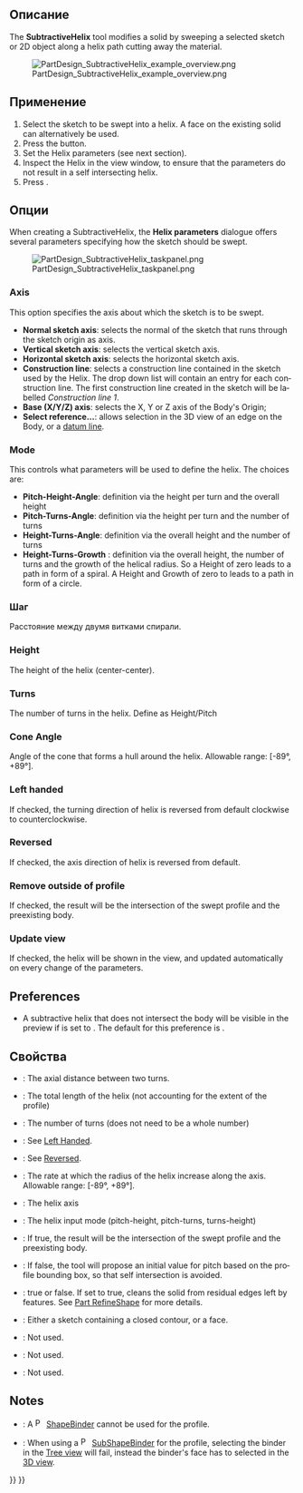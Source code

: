 <languages/>

<div class="mw-translate-fuzzy">
{{Docnav/ru
|[[PartDesign_SubtractivePipe/ru|Субтрактивный трубный профиль]]
|[[PartDesign_CompPrimitiveSubtractive/ru|Создать субтрактивный примитив]]
|[[PartDesign_Workbench/ru|Верстак "PartDesign"]]
|IconL=PartDesign_SubtractivePipe.svg
|IconR=PartDesign_CompPrimitiveSubtractive.png
|IconC=Workbench_PartDesign.svg
}}
</div>

{{GuiCommand/ru
|Name/ru=Субтрактивная спираль
|Name=PartDesign_SubtractiveHelix
|MenuLocation=Part Design → Субтрактивные преобразования → Субтрактивная спираль
|Workbenches=[[PartDesign_Workbench/ru|PartDesign]]
|Version=0.19
|SeeAlso=[[PartDesign_AdditiveHelix/ru|Аддитивная спираль]]
}}

<span id="Description"></span>
== Описание ==

<div lang="en" dir="ltr" class="mw-content-ltr">
The '''SubtractiveHelix''' tool modifies a solid by sweeping a selected sketch or 2D object along a helix path cutting away the material.
</div>

[[File:PartDesign_SubtractiveHelix_example_overview.png|none]]

<div lang="en" dir="ltr" class="mw-content-ltr">
{{Caption|The profile (B), is swept around axis (A) in order to produce the helical groove (C) in the pre-existing work piece.}}
</div>

<span id="Usage"></span>
== Применение ==

<div lang="en" dir="ltr" class="mw-content-ltr">
# Select the sketch to be swept into a helix. A face on the existing solid can alternatively be used.
# Press the {{Button|[[Image:PartDesign_SubtractiveHelix.svg|24px]] [[PartDesign_SubtractiveHelix|PartDesign SubtractiveHelix]]}} button.
# Set the Helix parameters (see next section).
# Inspect the Helix in the view window, to ensure that the parameters do not result in a self intersecting helix.
# Press {{Button|OK}}.
</div>

<span id="Options"></span>
== Опции ==

<div lang="en" dir="ltr" class="mw-content-ltr">
When creating a SubtractiveHelix, the '''Helix parameters''' dialogue offers several parameters specifying how the sketch should be swept.
</div>

[[File:PartDesign_SubtractiveHelix_taskpanel.png|frame|left]]

<div lang="en" dir="ltr" class="mw-content-ltr">
=== Axis ===
</div>

<div lang="en" dir="ltr" class="mw-content-ltr">
This option specifies the axis about which the sketch is to be swept.
* '''Normal sketch axis''': selects the normal of the sketch that runs through the sketch origin  as axis. {{Version|0.20}}
* '''Vertical sketch axis''': selects the vertical sketch axis.
* '''Horizontal sketch axis''': selects the horizontal sketch axis.
* '''Construction line''': selects a construction line contained in the sketch used by the Helix. The drop down list will contain an entry for each construction line. The first construction line created in the sketch will be labelled ''Construction line 1''.
* '''Base (X/Y/Z) axis''': selects the X, Y or Z axis of the Body's Origin;
* '''Select reference...''': allows selection in the 3D view of an edge on the Body, or a [[PartDesign_Line|datum line]].
</div>

<div lang="en" dir="ltr" class="mw-content-ltr">
=== Mode ===
</div>

<div lang="en" dir="ltr" class="mw-content-ltr">
This controls what parameters will be used to define the helix. The choices are:
* '''Pitch-Height-Angle''': definition via the height per turn and the overall height
* '''Pitch-Turns-Angle''': definition via the height per turn and the number of turns
* '''Height-Turns-Angle''': definition via the overall height and the number of turns
* '''Height-Turns-Growth''' {{Version|0.20}}: definition via the overall height, the number of turns and the growth of the helical radius. So a Height of zero leads to a path in form of a spiral. A Height and Growth of zero to leads to a path in form of a circle.
</div>

<span id="Pitch"></span>
=== Шаг ===

Расстояние между двумя витками спирали.

<div lang="en" dir="ltr" class="mw-content-ltr">
=== Height ===
</div>

<div lang="en" dir="ltr" class="mw-content-ltr">
The height of the helix (center-center).
</div>

<div lang="en" dir="ltr" class="mw-content-ltr">
=== Turns ===
</div>

<div lang="en" dir="ltr" class="mw-content-ltr">
The number of turns in the helix. Define as Height/Pitch
</div>

<div lang="en" dir="ltr" class="mw-content-ltr">
=== Cone Angle ===
</div>

<div lang="en" dir="ltr" class="mw-content-ltr">
Angle of the cone that forms a hull around the helix. Allowable range: [-89°, +89°].
</div>

<div lang="en" dir="ltr" class="mw-content-ltr">
=== Left handed ===
</div>

<div lang="en" dir="ltr" class="mw-content-ltr">
If checked, the turning direction of helix is reversed from default clockwise to counterclockwise.
</div>

<div lang="en" dir="ltr" class="mw-content-ltr">
=== Reversed ===
</div>

<div lang="en" dir="ltr" class="mw-content-ltr">
If checked, the axis direction of helix is reversed from default.
</div>

<div lang="en" dir="ltr" class="mw-content-ltr">
=== Remove outside of profile ===
</div>

<div lang="en" dir="ltr" class="mw-content-ltr">
If checked, the result will be the intersection of the swept profile and the preexisting body.
</div>

<div lang="en" dir="ltr" class="mw-content-ltr">
=== Update view ===
</div>

<div lang="en" dir="ltr" class="mw-content-ltr">
If checked, the helix will be shown in the view, and updated automatically on every change of the parameters.
</div> 

<div lang="en" dir="ltr" class="mw-content-ltr">
== Preferences ==
</div>

<div lang="en" dir="ltr" class="mw-content-ltr">
* A subtractive helix that does not intersect the body will be visible in the preview if {{MenuCommand|Tools → Edit parameters... → BaseApp → Preferences → Mod → PartDesign → SubtractiveHelixPreview}} is set to {{TRUE}}. The default for this preference is {{TRUE}}. {{Version|0.20}}
</div>

<span id="Properties"></span>
== Свойства ==

<div lang="en" dir="ltr" class="mw-content-ltr">
* {{PropertyData|Pitch}}: The axial distance between two turns.
* {{PropertyData|Height}}: The total length of the helix (not accounting for the extent of the profile)
* {{PropertyData|Turns}}: The number of turns (does not need to be a whole number)
* {{PropertyData|Left Handed}}:  See [[#Left_handed|Left Handed]].
* {{PropertyData|Reversed}}: See [[#Reversed|Reversed]].
* {{PropertyData|Angle}}: The rate at which the radius of the helix increase along the axis. Allowable range: [-89°, +89°]. 
* {{PropertyData|Reference axis}}: The helix axis
* {{PropertyData|Mode}}: The helix input mode (pitch-height, pitch-turns, turns-height)
* {{PropertyData|Outside}}: If true, the result will be the intersection of the swept profile and the preexisting body. 
* {{PropertyData|Has Been Edited}}: If false, the tool will propose an initial value for pitch based on the profile bounding box, so that self intersection is avoided.
* {{PropertyData|Refine}}: true or false. If set to true, cleans the solid from residual edges left by features. See [[Part_RefineShape|Part RefineShape]] for more details.
* {{PropertyData|Profile}}: Either a sketch containing a closed contour, or a face.
* {{PropertyData|Midplane}}: Not used.
* {{PropertyData|Up to face}}: Not used.
* {{PropertyData|Allow multiple face}}: Not used.
</div>

<div lang="en" dir="ltr" class="mw-content-ltr">
== Notes ==
</div>

<div lang="en" dir="ltr" class="mw-content-ltr">
* {{VersionMinus|0.21}}: A [[File:PartDesign_ShapeBinder.svg|16px]] [[PartDesign_ShapeBinder|ShapeBinder]] cannot be used for the profile.
* {{VersionMinus|0.21}}: When using a [[File:PartDesign_SubShapeBinder.svg|16px]] [[PartDesign_SubShapeBinder|SubShapeBinder]] for the profile, selecting the binder in the [[Tree_view|Tree view]] will fail, instead the binder's face has to selected in the [[3D_view|3D view]].
</div>


<div class="mw-translate-fuzzy">
{{Docnav/ru
|[[PartDesign_SubtractivePipe/ru|Субтрактивный трубный профиль]]
|[[PartDesign_CompPrimitiveSubtractive/ru|Создать субтрактивный примитив]]
|[[PartDesign_Workbench/ru|Верстак "PartDesign"]]
|IconL=PartDesign_SubtractivePipe.svg
|IconR=PartDesign_CompPrimitiveSubtractive.png
|IconC=Workbench_PartDesign.svg
}}
</div>

{{PartDesign Tools navi{{#translation:}}}}
{{Userdocnavi{{#translation:}}}}